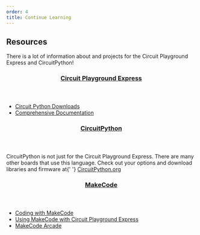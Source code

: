 ```yaml
---
order: 4
title: Continue Learning
---
```


<Hero title="Continue Learning" subtitle="" image="images/happy.jpg" />
<div className="content">
  <article>
    <h2>Resources</h2>
    <p>
      There is a lot of information about and projects for the Circuit
      Playground Express and CircuitPython!
    </p>
    <header>
      <h3>
        <a href="https://circuitpython.org" target="_blank" rel="noreferrer">
          Circuit Playground Express
        </a>
      </h3>
    </header>
    <article>
      <ul>
        <li>
          <a
            href="https://circuitpython.org/board/circuitplayground_express/"
            target="_blank"
            rel="noreferrer"
          >
            Circuit Python Downloads
          </a>
        </li>
        <li>
          <a
            href="https://circuitpython.readthedocs.io/projects/circuitplayground/en/latest/"
            target="_blank"
            rel="noreferrer"
          >
            Comprehensive Documentation
          </a>
        </li>
      </ul>
    </article>
    <header>
      <h3>
        <a href="https://circuitpython.org" target="_blank" rel="noreferrer">
          CircuitPython
        </a>
      </h3>
    </header>
    <section>
      CircuitPython is not just for the Circuit Playground Express. There are
      many other boards that use this language. Check out your options and
      download libraries and firmware at{' '}
      <a href="https://circuitpython.org">CircuitPython.org</a>
    </section>
    <header>
      <h3>
        <a
          href="https://makecode.adafruit.com/"
          target="_blank"
          rel="noreferrer"
        >
          MakeCode
        </a>
      </h3>
    </header>
    <section>
      <ul>
        <li>
          <a
            href="https://makecode.adafruit.com/courses/maker/general/coding"
            target="_blank"
            rel="noreferrer"
          >
            Coding with MakeCode
          </a>
        </li>
        <li>
          <a
            href="https://learn.adafruit.com/using-circuit-playground-express-makecode-circuitpython-on-a-chromebook/using-makecode"
            target="_blank"
            rel="noreferrer"
          >
            Using MakeCode with Circuit Playground Express
          </a>
        </li>
        <li>
          <a
            href="https://arcade.makecode.com/"
            target="_blank"
            rel="noreferrer"
          >
            MakeCode Arcade
          </a>
        </li>
      </ul>
    </section>
  </article>
</div>
